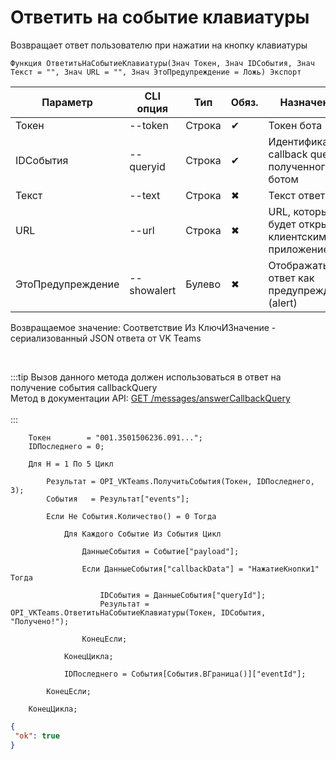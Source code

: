 ﻿---
sidebar_position: 11
---


# Ответить на событие клавиатуры
 Возвращает ответ пользователю при нажатии на кнопку клавиатуры



`Функция ОтветитьНаСобытиеКлавиатуры(Знач Токен, Знач IDСобытия, Знач Текст = "", Знач URL = "", Знач ЭтоПредупреждение = Ложь) Экспорт`

  | Параметр | CLI опция | Тип | Обяз. | Назначение |
  |-|-|-|-|-|
  | Токен | --token | Строка | &#x2714; | Токен бота |
  | IDСобытия | --queryid | Строка | &#x2714; | Идентификатор callback query полученного ботом |
  | Текст | --text | Строка | &#x2716; | Текст ответа |
  | URL | --url | Строка | &#x2716; | URL, который будет открыт клиентским приложением |
  | ЭтоПредупреждение | --showalert | Булево | &#x2716; | Отображать ответ как предупреждение (alert) |

  
  Возвращаемое значение:   Соответствие Из КлючИЗначение - сериализованный JSON ответа от VK Teams

<br/>

:::tip
Вызов данного метода должен использоваться в ответ на получение события callbackQuery<br/>
Метод в документации API: [GET /messages/answerCallbackQuery](https://teams.vk.com/botapi/#/messages/get_messages_answerCallbackQuery)<br/>
<br/>
:::
<br/>


```bsl title="Пример использования для 1С:Предприятие/OneScript"
    Токен        = "001.3501506236.091...";
    IDПоследнего = 0;

    Для Н = 1 По 5 Цикл

        Результат = OPI_VKTeams.ПолучитьСобытия(Токен, IDПоследнего, 3);
        События   = Результат["events"];

        Если Не События.Количество() = 0 Тогда

            Для Каждого Событие Из События Цикл

                ДанныеСобытия = Событие["payload"];

                Если ДанныеСобытия["callbackData"] = "НажатиеКнопки1" Тогда

                    IDСобытия = ДанныеСобытия["queryId"];
                    Результат = OPI_VKTeams.ОтветитьНаСобытиеКлавиатуры(Токен, IDСобытия, "Получено!");

                КонецЕсли;

            КонецЦикла;

            IDПоследнего = События[События.ВГраница()]["eventId"];

        КонецЕсли;

    КонецЦикла;
```
    



```json title="Результат"
{
 "ok": true
}
```

